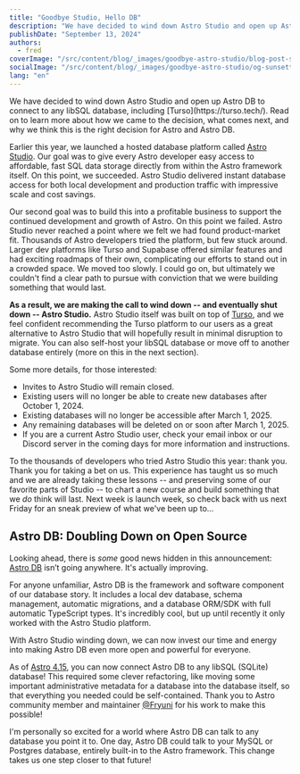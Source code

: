 ```yaml
---
title: "Goodbye Studio, Hello DB"
description: "We have decided to wind down Astro Studio and open up Astro DB to connect to any libSQL database, including [Turso](https://turso.tech/). Read on to hear what comes next for Astro and Astro DB."
publishDate: "September 13, 2024"
authors:
  - fred
coverImage: "/src/content/blog/_images/goodbye-astro-studio/blog-post-sunsetting-studio.jpg"
socialImage: "/src/content/blog/_images/goodbye-astro-studio/og-sunsetting-studio.jpg"
lang: "en"
---
```



<BlogSummary>
  We have decided to wind down Astro Studio and open up Astro DB to connect to any libSQL database, including [Turso](https://turso.tech/). Read on to learn more about how we came to the decision, what comes next, and why we think this is the right decision for Astro and Astro DB.
</BlogSummary>

Earlier this year, we launched a hosted database platform called [Astro Studio](/db). Our goal was to give every Astro developer easy access to affordable, fast SQL data storage directly from within the Astro framework itself. On this point, we succeeded. Astro Studio delivered instant database access for both local development and production traffic with impressive scale and cost savings.

Our second goal was to build this into a profitable business to support the continued development and growth of Astro. On this point we failed. Astro Studio never reached a point where we felt we had found product-market fit. Thousands of Astro developers tried the platform, but few stuck around. Larger dev platforms like Turso and Supabase offered similar features and had exciting roadmaps of their own, complicating our efforts to stand out in a crowded space. We moved too slowly. I could go on, but ultimately we couldn't find a clear path to pursue with conviction that we were building something that would last.

**As a result, we are making the call to wind down -- and eventually shut down -- Astro Studio.**  Astro Studio itself was built on top of [Turso](https://turso.tech/), and we feel confident recommending the Turso platform to our users as a great alternative to Astro Studio that will hopefully result in minimal disruption to migrate. You can also self-host your libSQL database or move off to another database entirely (more on this in the next section).

Some more details, for those interested:
- Invites to Astro Studio will remain closed.
- Existing users will no longer be able to create new databases after October 1, 2024.
- Existing databases will no longer be accessible after March 1, 2025. 
- Any remaining databases will be deleted on or soon after March 1, 2025.
- If you are a current Astro Studio user, check your email inbox or our Discord server in the coming days for more information and instructions.

To the thousands of developers who tried Astro Studio this year: thank you. Thank you for taking a bet on us. This experience has taught us so much and we are already taking these lessons -- and preserving some of our favorite parts of Studio -- to chart a new course and build something that we *do* think will last. Next week is launch week, so check back with us next Friday for an sneak preview of what we've been up to...

## Astro DB: Doubling Down on Open Source

Looking ahead, there is *some* good news hidden in this announcement: [Astro DB](https://docs.astro.build/en/guides/astro-db/) isn’t going anywhere. It's actually improving.

For anyone unfamiliar, Astro DB is the framework and software component of our database story. It includes a local dev database, schema management, automatic migrations, and a database ORM/SDK with full automatic TypeScript types. It's incredibly cool, but up until recently it only worked with the Astro Studio platform.

With Astro Studio winding down, we can now invest our time and energy into making Astro DB even more open and powerful for everyone.

As of [Astro 4.15](https://astro.build/blog/astro-4150/#libsql-remotes-in-astro-db), you can now connect Astro DB to any libSQL (SQLite) database! This required some clever refactoring, like moving some important administrative metadata for a database into the database itself, so that everything you needed could be self-contained. Thank you to Astro community member and maintainer [@Fryuni](https://github.com/Fryuni) for his work to make this possible!

I'm personally so excited for a world where Astro DB can talk to any database you point it to. One day, Astro DB could talk to your MySQL or Postgres database, entirely built-in to the Astro framework. This change takes us one step closer to that future!